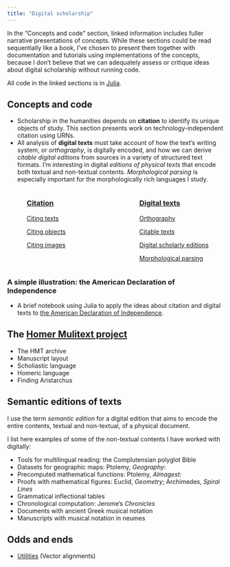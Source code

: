 ```yaml
---
title: "Digital scholarship"
---
```







:::{.callout-important}
In the "Concepts and code" section, linked information includes fuller narrative presentations of concepts. While these sections could be read sequentially like a book, I've chosen to present them together with documentation and tutorials using implementations of the concepts, because I don't believe that we can adequately assess or critique ideas about digital scholarship without running code.

All code in the linked sections is in [Julia](../julia/).
:::


## Concepts and code


- Scholarship in the humanities depends on **citation** to identify its unique objects of study. This section presents work on technology-independent citation using URNs.
- All analysis of **digital texts** must take account of how the text's writing system, or *orthography*, is digitally encoded, and how we can derive *citable digital editions* from sources in a variety of structured text formats. I'm interesting in digital *editions of physical texts* that encode both textual and non-textual contents. *Morphological parsing* is especially important for the morphologically rich languages I study.


:::: {.columns}

::: {.column width="5%"}
<!-- empty column to create gap -->
:::



::: {.column width="40%"}
### [Citation](../cite/)



[Citing texts](../cite/urns/cts.qmd)

[Citing objects](../cite/urns/cite2.qmd)

[Citing images](../cite/urns/imgs.qmd)

:::

::: {.column width="5%"}
<!-- empty column to create gap -->
:::

::: {.column width="40%"}
### [Digital texts](../digitexts/)

[Orthography](../digitexts/orthography/)

[Citable texts](../digitexts/editions/)

[Digital scholarly editions](../digitexts/physical/)

[Morphological parsing](../digitexts/parsing/)





:::



::::


### A simple illustration: the American Declaration of Independence

- A brief notebook using Julia to apply the ideas about citation and digital texts to [the American Declaration of Independence](../walkthrough/).

##  The [Homer Mulitext project](../hmt/)


- The HMT archive
- Manuscript layout
- Scholiastic language 
- Homeric language
- Finding Aristarchus


## Semantic editions of texts


I use the term *semantic edition* for a digital edition that aims to encode the entire contents, textual and non-textual, of a physical document.

I list here examples of some of the non-textual contents I have worked with digitally:

- Tools for multilingual reading: the Complutensian polyglot Bible
- Datasets for geographic maps: Ptolemy, *Geography*: 
- Precomputed mathematical functions: Ptolemy, *Almagest*: 
- Proofs with mathematical figures: Euclid, *Geometry*; Archimedes, *Spiral Lines*
- Grammatical inflectional tables
- Chronological computation: Jerome's *Chronicles*
- Documents with ancient Greek musical notation
- Manuscripts with musical notation in neumes


## Odds and ends




- [Utilities](../utils/) (Vector alignments)

